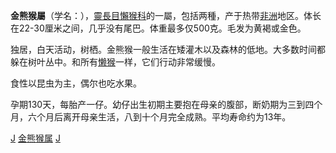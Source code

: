 {{Automatic taxobox
| taxon = Arctocebus
| authority = [[John_Edward_Gray|Gray]], 1863
| image = ArctocebusCalabarensisWolf.jpg
| image_caption = [[金熊猴|金熊猴]] ''Arctocebus calabarensis''
| type_species = [[金熊猴|金熊猴]](''Perodicticus calabarensis'')
| type_species_authority =  [[J._A._Smith|J. A. Smith]], 1860
| subdivision_ranks = [[種|種]]
| subdivision  =
[[金熊猴|金熊猴]] ''Arctocebus calabarensis''<br>
[[小金熊猴|小金熊猴]] ''Arctocebus aureus''
}}

'''金熊猴屬'''（学名：{{lang|la|''Arctocebus''}}），[[靈長目|靈長目]][[懶猴科|懶猴科]]的一屬，包括两種，产于热带[[非洲|非洲]]地区。体长在22-30厘米之间，几乎没有尾巴。体重最多仅500克。毛发为黄褐或金色。

独居，白天活动，树栖。金熊猴一般生活在矮灌木以及森林的低地。大多数时间都躲在树叶丛中。和所有[[懒猴科|懒猴]]一样，它们行动非常缓慢。

食性以昆虫为主，偶尔也吃水果。

孕期130天，每胎产一仔。幼仔出生初期主要抱在母亲的腹部，断奶期为三到四个月，六个月后离开母亲生活，八到十个月完全成熟。平均寿命约为13年。
{{原猴亞目|L.}}
{{taxonbar}}
[[Category:懒猴科|J]]
[[Category:金熊猴属|]]
[[Category:1863年描述的分类群|J]]